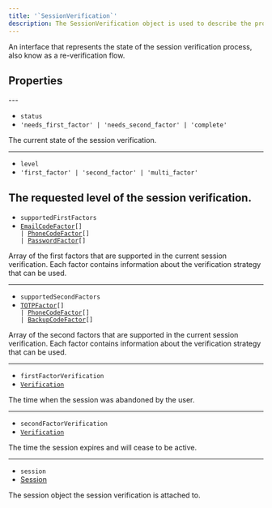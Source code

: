 ```yaml
---
title: '`SessionVerification`'
description: The SessionVerification object is used to describe the progress of a re-verification flow.
---
```


An interface that represents the state of the session verification process, also know as a re-verification flow.

## Properties

<Properties>
  ---

  - `status`
  - `'needs_first_factor' | 'needs_second_factor' | 'complete'`

  The current state of the session verification.

  ---

  - `level`
  - `'first_factor' | 'second_factor' | 'multi_factor'`

  The requested level of the session verification.
  ---

  - `supportedFirstFactors`
  - <code>[EmailCodeFactor](/docs/references/javascript/types/sign-in-first-factor#email-code-factor)\[] | [PhoneCodeFactor](/docs/references/javascript/types/sign-in-first-factor#phone-code-factor)\[] | [PasswordFactor](/docs/references/javascript/types/sign-in-first-factor#password-factor)\[]</code>

  Array of the first factors that are supported in the current session verification. Each factor contains information about the verification strategy that can be used.

  ---

  - `supportedSecondFactors`
  - <code>[TOTPFactor](/docs/references/javascript/types/sign-in-second-factor#totp-factor)\[] | [PhoneCodeFactor](/docs/references/javascript/types/sign-in-first-factor#phone-code-factor)\[] | [BackupCodeFactor](/docs/references/javascript/types/sign-in-second-factor#backup-code-factor)\[]</code>

  Array of the second factors that are supported in the current session verification. Each factor contains information about the verification strategy that can be used.

  ---

  - `firstFactorVerification`
  - [`Verification`](/docs/references/javascript/types/verification)

  The time when the session was abandoned by the user.

  ---

  - `secondFactorVerification`
  - [`Verification`](/docs/references/javascript/types/verification)

  The time the session expires and will cease to be active.

  ---

  - `session`
  - [Session](/docs/references/javascript/session)

  The session object the session verification is attached to.
</Properties>